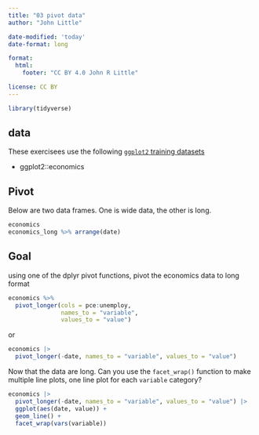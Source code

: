 ```yaml
---
title: "03 pivot data"
author: "John Little"

date-modified: 'today'
date-format: long

format: 
  html:
    footer: "CC BY 4.0 John R Little"

license: CC BY    
---
```


```r
library(tidyverse)
```

## data

These exercisees use the following [`ggplot2` training datasets](https://ggplot2.tidyverse.org/reference/index.html#section-data)

-   ggplot2::economics

## Pivot

Below are two data frames. One is wide data, the other is long.

```r
economics
economics_long %>% arrange(date)
```

## Goal

using one of the dplyr pivot functions, pivot the economics data to long format

```r
economics %>% 
  pivot_longer(cols = pce:unemploy, 
               names_to = "variable", 
               values_to = "value") 
```

or

```r
economics |> 
  pivot_longer(-date, names_to = "variable", values_to = "value")
```

Now that the data are long. Can you use the `facet_wrap()` function to make multiple line plots, one line plot for each `variable` category?

```r
economics |> 
  pivot_longer(-date, names_to = "variable", values_to = "value") |> 
  ggplot(aes(date, value)) +
  geom_line() + 
  facet_wrap(vars(variable))
```

